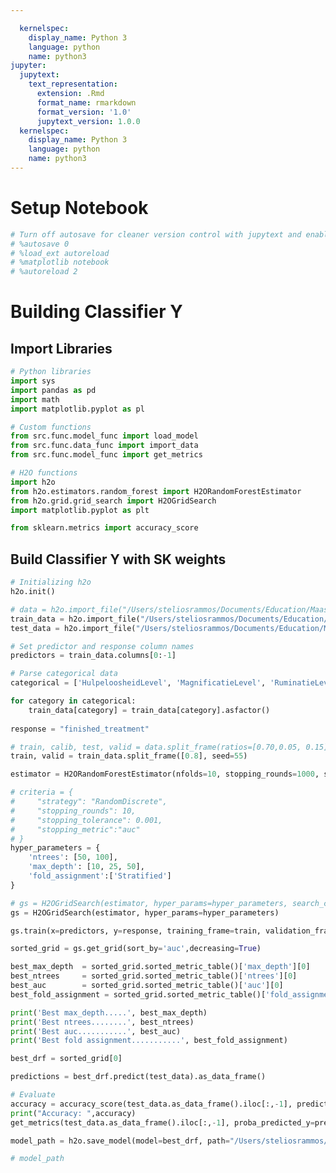 ```yaml
---

  kernelspec:
    display_name: Python 3
    language: python
    name: python3
jupyter:
  jupytext:
    text_representation:
      extension: .Rmd
      format_name: rmarkdown
      format_version: '1.0'
      jupytext_version: 1.0.0
  kernelspec:
    display_name: Python 3
    language: python
    name: python3
---
```


# Setup Notebook

```python
# Turn off autosave for cleaner version control with jupytext and enable autoreloading of modules before running code
# %autosave 0
# %load_ext autoreload
# %matplotlib notebook
# %autoreload 2
```

# Building Classifier Y


## Import Libraries

```python
# Python libraries
import sys
import pandas as pd
import math
import matplotlib.pyplot as pl

# Custom functions
from src.func.model_func import load_model
from src.func.data_func import import_data
from src.func.model_func import get_metrics

# H2O functions
import h2o
from h2o.estimators.random_forest import H2ORandomForestEstimator
from h2o.grid.grid_search import H2OGridSearch
import matplotlib.pyplot as plt

from sklearn.metrics import accuracy_score
```

## Build Classifier Y with SK weights

```python
# Initializing h2o
h2o.init()
```

```python
# data = h2o.import_file("/Users/steliosrammos/Documents/Education/Maastricht/DKE-Year3/BachelorThesis/bachelor_thesis/data/processed/classifier_y/data_classifier_y_lbld.csv")
train_data = h2o.import_file("/Users/steliosrammos/Documents/Education/Maastricht/DKE-Year3/BachelorThesis/bachelor_thesis/data/processed/classifier_y/unweighted/classifier_y_unweighted_train.csv")
test_data = h2o.import_file("/Users/steliosrammos/Documents/Education/Maastricht/DKE-Year3/BachelorThesis/bachelor_thesis/data/processed/classifier_y/unweighted/classifier_y_unweighted_test.csv")

```

```python
# Set predictor and response column names
predictors = train_data.columns[0:-1]

# Parse categorical data
categorical = ['HulpeloosheidLevel', 'MagnificatieLevel', 'RuminatieLevel', 'TotaalLevel', 'educationLevel', 'finished_treatment']

for category in categorical:
    train_data[category] = train_data[category].asfactor()
    
response = "finished_treatment"
```

```python
# train, calib, test, valid = data.split_frame(ratios=[0.70,0.05, 0.15], seed=1)
train, valid = train_data.split_frame([0.8], seed=55)
```

```python
estimator = H2ORandomForestEstimator(nfolds=10, stopping_rounds=1000, seed=55)
```

```python
# criteria = {
#     "strategy": "RandomDiscrete", 
#     "stopping_rounds": 10,
#     "stopping_tolerance": 0.001,
#     "stopping_metric":"auc"
# }
hyper_parameters = {
    'ntrees': [50, 100],
    'max_depth': [10, 25, 50],
    'fold_assignment':['Stratified']
}
```

```python
# gs = H2OGridSearch(estimator, hyper_params=hyper_parameters, search_criteria=criteria)
gs = H2OGridSearch(estimator, hyper_params=hyper_parameters)
```

```python
gs.train(x=predictors, y=response, training_frame=train, validation_frame=valid)
```

```python
sorted_grid = gs.get_grid(sort_by='auc',decreasing=True)

best_max_depth  = sorted_grid.sorted_metric_table()['max_depth'][0]
best_ntrees     = sorted_grid.sorted_metric_table()['ntrees'][0]
best_auc        = sorted_grid.sorted_metric_table()['auc'][0]
best_fold_assignment = sorted_grid.sorted_metric_table()['fold_assignment'][0]

print('Best max_depth.....', best_max_depth)
print('Best ntrees........', best_ntrees)
print('Best auc...........', best_auc)
print('Best fold assignment...........', best_fold_assignment)
```

```python
best_drf = sorted_grid[0]
```

```python
predictions = best_drf.predict(test_data).as_data_frame()
```

```python
# Evaluate
accuracy = accuracy_score(test_data.as_data_frame().iloc[:,-1], predictions["predict"])
print("Accuracy: ",accuracy)
get_metrics(test_data.as_data_frame().iloc[:,-1], proba_predicted_y=predictions["p1"].values)
```

```python
model_path = h2o.save_model(model=best_drf, path="/Users/steliosrammos/Documents/Education/Maastricht/DKE-Year3/BachelorThesis/bachelor_thesis/models/uncorrected_classifiers_y", force=True)
```

```python
# model_path
```
